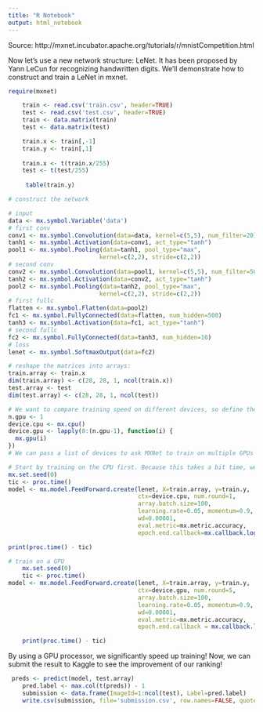 ```yaml
---
title: "R Notebook"
output: html_notebook
---
```


Source: http://mxnet.incubator.apache.org/tutorials/r/mnistCompetition.html

Now let’s use a new network structure: LeNet. It has been proposed by Yann LeCun for recognizing handwritten digits. We’ll demonstrate how to construct and train a LeNet in mxnet.

```r
require(mxnet)

    train <- read.csv('train.csv', header=TRUE)
    test <- read.csv('test.csv', header=TRUE)
    train <- data.matrix(train)
    test <- data.matrix(test)

    train.x <- train[,-1]
    train.y <- train[,1]
    
    train.x <- t(train.x/255)
    test <- t(test/255)
    
     table(train.y)
```

```r
# construct the network

# input
data <- mx.symbol.Variable('data')
# first conv
conv1 <- mx.symbol.Convolution(data=data, kernel=c(5,5), num_filter=20)
tanh1 <- mx.symbol.Activation(data=conv1, act_type="tanh")
pool1 <- mx.symbol.Pooling(data=tanh1, pool_type="max",
                          kernel=c(2,2), stride=c(2,2))
# second conv
conv2 <- mx.symbol.Convolution(data=pool1, kernel=c(5,5), num_filter=50)
tanh2 <- mx.symbol.Activation(data=conv2, act_type="tanh")
pool2 <- mx.symbol.Pooling(data=tanh2, pool_type="max",
                          kernel=c(2,2), stride=c(2,2))
# first fullc
flatten <- mx.symbol.Flatten(data=pool2)
fc1 <- mx.symbol.FullyConnected(data=flatten, num_hidden=500)
tanh3 <- mx.symbol.Activation(data=fc1, act_type="tanh")
# second fullc
fc2 <- mx.symbol.FullyConnected(data=tanh3, num_hidden=10)
# loss
lenet <- mx.symbol.SoftmaxOutput(data=fc2)
```

```r
# reshape the matrices into arrays:
train.array <- train.x
dim(train.array) <- c(28, 28, 1, ncol(train.x))
test.array <- test
dim(test.array) <- c(28, 28, 1, ncol(test))
```


```r
# We want to compare training speed on different devices, so define the devices:
n.gpu <- 1
device.cpu <- mx.cpu()
device.gpu <- lapply(0:(n.gpu-1), function(i) {
  mx.gpu(i)
})
# We can pass a list of devices to ask MXNet to train on multiple GPUs (you can do this for CPUs, but because internal computation of CPUs is already multi-threaded, there is less gain than with using GPUs).
```

```r
# Start by training on the CPU first. Because this takes a bit time, we run it for just one iteration.
mx.set.seed(0)
tic <- proc.time()
model <- mx.model.FeedForward.create(lenet, X=train.array, y=train.y,
                                     ctx=device.cpu, num.round=1,
                                     array.batch.size=100,
                                     learning.rate=0.05, momentum=0.9,
                                     wd=0.00001,
                                     eval.metric=mx.metric.accuracy,
                                     epoch.end.callback=mx.callback.log.train.metric(100))
```

```r
print(proc.time() - tic)
```


```r
# train on a GPU
    mx.set.seed(0)
    tic <- proc.time()
model <- mx.model.FeedForward.create(lenet, X=train.array, y=train.y,
                                     ctx=device.gpu, num.round=5,
                                     array.batch.size=100,
                                     learning.rate=0.05, momentum=0.9,
                                     wd=0.00001,
                                     eval.metric=mx.metric.accuracy, 
                                     epoch.end.callback = mx.callback.log.train.metric(100))

    print(proc.time() - tic)    
```

By using a GPU processor, we significantly speed up training! Now, we can submit the result to Kaggle to see the improvement of our ranking!


```r
 preds <- predict(model, test.array)
    pred.label <- max.col(t(preds)) - 1
    submission <- data.frame(ImageId=1:ncol(test), Label=pred.label)
    write.csv(submission, file='submission.csv', row.names=FALSE, quote=FALSE)
```

